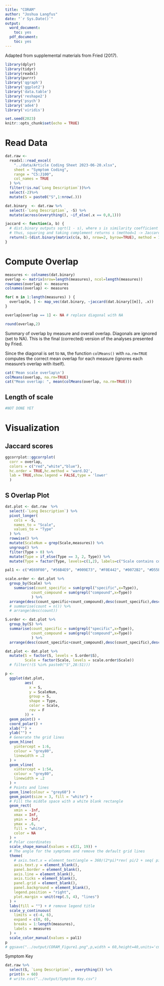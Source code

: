---
title: "CORAM"
author: "Joshua Langfus"
date: "`r Sys.Date()`"
output:
  word_document:
    toc: yes
  pdf_document:
    toc: yes
---

Adapted from supplemental materials from Fried (2017).

```{r setup, include=TRUE, message=FALSE,warning=FALSE}
library(dplyr)
library(tidyr)
library(readxl)
library(purrr)
library('qgraph')
library('ggplot2')
library('data.table')
library('reshape2')
library('psych')
library('ade4')
library('viridis')

set.seed(2023)
knitr::opts_chunk$set(echo = TRUE)
```

# Read Data

```{r dat read}
dat.raw <-
  readxl::read_excel(
    "../data/Article Coding Sheet 2023-06-20.xlsx",
    sheet = "Symptom Coding",
    range = "C5:J100",
    col_names = TRUE
  ) %>%
  filter(!is.na(`Long Description`))%>%
  select(-2)%>%
  mutate(S = paste0("S",1:nrow(.)))

dat.binary  <- dat.raw %>%
  select(-`Long Description`, -S) %>%
  mutate(across(everything(), ~if_else(.x == 0,0,1)))
```

```{r fn def}
jaccard <- function(a, b) {
  # dist.binary outputs sqrt(1 - s), where s is similarity coefficient
  # thus, squaring and taking complement returns s (method=1 -> Jaccard coef)
  return(1-(dist.binary(matrix(c(a, b), nrow=2, byrow=TRUE), method = 1)^2))
}
```

# Compute Overlap

```{r overlap}
measures <- colnames(dat.binary)
overlap <- matrix(nrow=length(measures), ncol=length(measures))
rownames(overlap) <- measures
colnames(overlap) <- measures

for( m in 1:length(measures) ) {
  overlap[m, ] <- map_vec(dat.binary, ~jaccard(dat.binary[[m]], .x))
}

overlap[overlap == 1] <- NA # replace diagonal with NA

round(overlap,2)
```

Summary of overlap by measure and overall overlap. Diagonals are ignored (set to NA). This is the final (corrected) version of the analyses presented by Fried.

Since the diagonal is set to `NA`, the function `colMeans()` with `na.rm=TRUE` computes the correct mean overlap for each measure (ignores each measure's overlap with itself).

```{r}
cat('Mean scale overlap\n')
colMeans(overlap, na.rm=TRUE)
cat("Mean overlap: ", mean(colMeans(overlap, na.rm=TRUE)))
```

## Length of scale

```{r}
#NOT DONE YET
```


# Visualization

## Jaccard scores

```{r}
ggcorrplot::ggcorrplot(
  corr = overlap,
  colors = c("red","white","blue"),
  hc.order = TRUE,hc.method = 'ward.D2',
  lab = TRUE,show.legend = FALSE,type = 'lower'
  )
```


## S Overlap Plot

```{r}
dat.plot <- dat.raw  %>%
  select(-`Long Description`) %>%
  pivot_longer(
    cols = -S,
    names_to = "Scale",
    values_to = "Type"
  ) %>%
  rowwise() %>%
  mutate(ScaleNum = grep(Scale,measures)) %>%
  ungroup() %>%
  filter(Type > 0) %>%
  mutate(Type = if_else(Type == 3, 2, Type)) %>%
  mutate(Type = factor(Type, levels=c(1,2), labels=c("Scale contains compound symptom", "Scale contains specific symptom")))

pal1 <- c("#E69F00", "#56B4E9", "#009E73", "#F0E442", "#0072B2", "#D55E00", "#CC79A7")

scale.order <- dat.plot %>%
  group_by(Scale) %>%
    summarise(count_specific = sum(grepl("specific",x=Type)),
            count_compound = sum(grepl("compound",x=Type))
            ) %>%
  arrange(desc(count_specific+count_compound),desc(count_specific),desc(count_compound))
  # summarise(count = n()) %>%
  # arrange(desc(count))

S.order <- dat.plot %>%
  group_by(S) %>%
  summarise(count_specific = sum(grepl("specific",x=Type)),
            count_compound = sum(grepl("compound",x=Type))
            ) %>%
  arrange(desc(count_specific+count_compound),desc(count_specific),desc(count_compound))

dat.plot <- dat.plot %>%
  mutate(S = factor(S, levels = S.order$S),
         Scale = factor(Scale, levels = scale.order$Scale))
  # filter(!(S %in% paste0("S",28:51)))

```

```{r}
p <-
  ggplot(dat.plot,
         aes(
           x = S,
           y = ScaleNum,
           group = S,
           shape = Type,
           color = Scale,
           rev = F
         )) +
  geom_point() +
  coord_polar() +
  xlab("") +
  ylab("") +
  # Generate the grid lines
  geom_hline(
    yintercept = 1:6,
    colour = "grey80",
    linewidth = .2
  ) +
  geom_vline(
    xintercept = 1:54,
    colour = "grey80",
    linewidth = .2
  ) +
  # Points and lines
  geom_line(colour = "grey60") +
  geom_point(size = 3, fill = "white") +
  # Fill the middle space with a white blank rectangle
  geom_rect(
    xmin = -Inf,
    xmax = Inf,
    ymin = -Inf,
    ymax = .6,
    fill = "white",
    color = NA
  ) +
  # Polar coordinates
  scale_shape_manual(values = c(21, 19)) +
  # The angle for the symptoms and remove the default grid lines
  theme(
    # axis.text.x = element_text(angle = 360/(2*pi)*rev( pi/2 + seq( pi/54, 2*pi-pi/54, len=54)) + c(rep(0, 26), rep(180,28))),
    axis.text.y = element_blank(),
    panel.border = element_blank(),
    axis.line = element_blank(),
    axis.ticks = element_blank(),
    panel.grid = element_blank(),
    panel.background = element_blank(),
    legend.position = "right",
    plot.margin = unit(rep(.5, 4), "lines")
  ) +
  labs(fill = "") + # remove legend title
  scale_y_continuous(
    limits = c(-4, 6),
    expand = c(0, 0),
    breaks = 1:length(measures),
    labels = measures
  ) +
  scale_color_manual(values = pal1)
p
# ggsave("../output/CORAM_Figure1.png",p,width = 60,height=40,units='cm',dpi=300,scale=.35)
```

\newpage

Symptom Key

```{r}
dat.raw %>%
  select(S, `Long Description`, everything()) %>%
  print(n = 60)
  # write.csv("../output/Symptom Key.csv")
```




